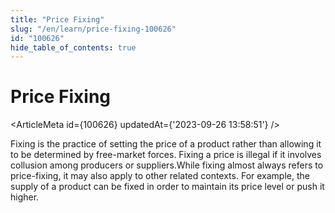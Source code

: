 ```yaml
---
title: "Price Fixing"
slug: "/en/learn/price-fixing-100626"
id: "100626"
hide_table_of_contents: true
---
```



# Price Fixing

<ArticleMeta id={100626} updatedAt={'2023-09-26 13:58:51'} />
<div className='border-solid border-b border-t-0 my-4 border-[var(--ifm-color-gray-300)]' />

Fixing is the practice of setting the price of a product rather than allowing it to be determined by free-market forces. Fixing a price is illegal if it involves collusion among producers or suppliers.While fixing almost always refers to price-fixing, it may also apply to other related contexts. For example, the supply of a product can be fixed in order to maintain its price level or push it higher.
